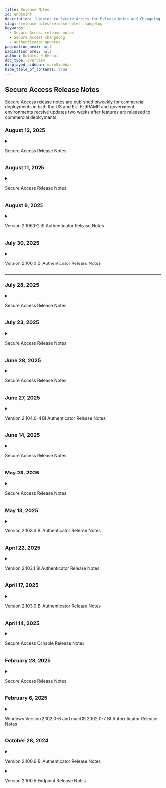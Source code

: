 ```yaml
---
title: Release Notes
id: endpoint
description: 'Updates to Secure Access for Release Notes and Changelog'
slug: /release-notes/release-notes-changelog
keywords:
  - Secure Access release notes
  - Secure Access changelog
  - Authenticator updates
pagination_next: null
pagination_prev: null
author: Dolores M Bernal
doc_type: overview
displayed_sidebar: mainSidebar
hide_table_of_contents: true
---
```


## Secure Access Release Notes

Secure Access release notes are published biweekly for commercial deployments in both the US and EU. FedRAMP and government environments receive updates two weeks after features are released to commercial deployments.


### August 12, 2025

<details>
  <summary><p>Secure Access Release Notes</p></summary>

## Hot Fix Release 

### Session Termination on Role Permission Changes

Secure Access console sessions are now automatically terminated if a user’s role permissions are downgraded or if the account is suspended. Actions that can trigger session termination include:  <br/>
<br/>
  - Removing a user, or a group the user belongs to, from a role  
  - Removing permission scopes from a role the user is assigned to directly or through a group  
  - Deleting a role the user is assigned to directly or through a group  <br/>
<br/>
When a session is terminated due to a role permission change, the console will redirect to the login screen with a message indicating that the logout was caused by updated role permissions. Users who have not been suspended can log back in immediately, and their new session will reflect the updated role permissions.



<br/>

<br/>
</details>


### August 11, 2025

<details>
  <summary><p>Secure Access Release Notes</p></summary>

## What's New

**New Beyond Identity Logo**  
Beyond Identity unveiled a refreshed logo design on August 11 as part of our company rebrand. Customers will see the updated logo across the RealityCheck, Secure Work, and Secure Access platforms, as well as on both documentation portals. This update is visual only and does not impact platform functionality or user workflows. We’re excited to share this next chapter of our brand with you.
<br/>

![Logo](../images/beyond-identity-logo-2025-sa.png)


<br/>

<br/>
</details>

### August 6, 2025

<details>
  <summary><p>Version 2.106.1-2 BI Authenticator Release Notes</p></summary>

Beyond Identity began deploying its Platform Authenticator **v2.106.1-2** on August 6, 2025. This release includes an enhancement.

## Enhancements

| OPERATING SYSTEM | DESCRIPTION |
| ---------------- | ------- |
| Windows | **Windows Platform Authenticator 2.106.1-2 Hot Fix Release**<br /><br />The 2.106.1-2 release of the Windows Platform Authenticator is identical to version 2.106.0 (originally released on July 30, 2025). We are issuing a new build because version 2.106.0 was removed from our website on August 5, 2025, after being incorrectly flagged as a false positive by Microsoft Defender.<br /><br />Since Microsoft Defender SmartScreen rule updates can take several hours to propagate, we chose to release a new build (2.106.1-2) rather than re-publish the flagged 2.106.0. |

<br/>

<br/>
</details>


### July 30, 2025

<details>
  <summary><p>Version 2.106.0 BI Authenticator Release Notes</p></summary>
  
    Beyond Identity began deploying its Platform Authenticator v2.106.0 on July 30, 2025. This release includes enhancements and bug fixes.

    <br/>

<h3>Enhancements</h3>
<br/>


| Operating System | Feature |
|------------------|---------|
| Windows, macOS, Android, iOS | **Faster Onboarding for Users with Registration Codes**<br />We removed an extra step during onboarding for users registering a Secure Access and Secure Work credential. Previously, users with a 9-digit registration code were required to click an additional button to enter the code. This step has been eliminated to streamline the process. |
| Windows | **Updated Windows Desktop Login Process** - *Not available for Secure Access* <br />We’ve improved the fingerprint enrollment experience for Windows Desktop Login to better align with Windows Hello requirements. The updated flow now intelligently adapts based on your system setup. For example, whether Windows Hello is enabled, if a PIN has been created, or if a fingerprint reader is available. We’ve also made it easier to access the fingerprint enrollment option within your passkey settings.|

<br/>

<h3>Bug Fixes</h3>
<br/>

| Operating System | Fix |
|------------------|-----|
| **Windows** | **Authentication Hang at Startup Resolved**<br />We've fixed an issue that could cause the Windows Platform Authenticator to freeze if launched right after system startup. |
| **Windows** | **WebViewHelper Resource Usage Optimized**<br />We've resolved an issue where multiple instances of WebViewHelper could run at the same time, unnecessarily consuming system resources. The update improves system performance and stability during authentication. |
| **Windows** | **Authentication Stability Improved**<br />We addressed a rare timing issue that could cause authentication to fail when the same request was processed by multiple components. This fix improves reliability and reduces the chance of unexpected failures during authentication. |
| **Android, iOS** | **Roaming QR Code Scanning Fixed**<br />We've resolved an issue that was preventing the app from recognizing and responding to Roaming QR codes. You can now scan these QR codes directly within the app’s camera screen, and it will correctly open the browser to continue the authentication flow, making sign-ins smoother and more reliable. |
| **Android** | **Android App Crash Message**<br />Resolved a race condition that could cause the Login Service to crash in the background on Android 12+ devices. Although the service would recover automatically, the operating system reported it as a crash and displayed a pop-up notification to users. |
| **Windows, macOS, Android, iOS, Linux** | **Redundant Passkeys**<br />Resolved an issue where re-importing the same credential on a device could result in multiple redundant passkeys appearing in the Admin Console. The system now deletes the duplicate from the cloud to ensure the number of credentials remains consistent between the device and the cloud. |



</details>

---

### July 28, 2025

<details>
  <summary><p>Secure Access Release Notes</p></summary>

  <h4>Changes</h4>

- #### Authentication URL During Log In

  A new box displaying an authentication URL within the standard Secure Access login dialog has been removed. While the dialog window itself remains part of the normal login flow, the section removed allowed users to copy and paste the URL into their browser to complete authentication. However, we’ve temporarily removed this feature to ensure a more seamless and fully supported login experience.

<br/>

</details>

### July 23, 2025

<details>
  <summary><p>Secure Access Release Notes</p></summary>
  
    Here’s a summary of the latest features and improvements to the Beyond Identity Secure Access platform.

    <br/>

<h3>What's New</h3>
<br/>

- #### Secure Access Roaming Authentication (Early Access)

    End users can now authenticate securely on devices that don’t have their passkey installed. This is ideal for shared workstations, kiosks, or virtual desktops, and provides a fast, phishing-resistant way to log in when a primary device is unavailable, broken, or lost. [More details in our user documentation](https://docs.beyondidentity.com/docs/authentication-experience/roaming-authentication).

---

<h3>Bug Fixes</h3>

- #### "Create Magic Link" Scope is Now Non-sensitive

  The `magic-links:create` scope is no longer classified as sensitive. For customers using the custom roles feature, this means you no longer need to include all scopes when assigning a role that includes this scope.

<br/>
- #### Documentation Link for Creating Identities

  The **Getting Started** link for creating identities now directs to the correct page in the documentation.

  <br/>
  <br/>

</details>


### June 28, 2025

<details>
  <summary><p>Secure Access Release Notes</p></summary>
  
    Here’s a summary of the latest features and improvements to the Beyond Identity Secure Access platform.

    <br/>

<h3>What's New</h3>
<br/>


#### New Directory UI Features (**Early Access**)
We're introducing exciting new features in the **Directory** section of the platform. These features are currently in **Early Access**. If you'd like to try them out, contact Support.

<br/>

  - #### New Enrollment Summary Section
    A new **Enrollment Summary** now appears at the top of the **Identities** section, offering a quick snapshot of your directory. It displays key metrics such as the total number of identities, those enrolled or not enrolled, pending and failed invite attempts, and more.

      ![ReleaseNotes](../images/new-identities-summary.png)
<br/>

  - #### Batch Enrollment Feature
    Administrators can now onboard multiple users with a new **bulk enrollment** feature. This update simplifies enrollments by enabling administrators to send up to **200 invitation emails** at a time to multiple users.

    [View user documentation](https://docs.beyondidentity.com/docs/directory/manage-users/add-users#enrolling-multiple-identities-bulk-enrollment)

<br/>

  - #### Batch Identities Deletion Feature
    Administrators can now delete multiple identities at once with a new **bulk deletion** feature.

    [View user documentation](https://docs.beyondidentity.com/docs/directory/manage-users/delete-users#deleting-multiple-identities-in-bulk)

<br/>

#### Multi-Realm Management Now Available (**Early Access**)
The new multi-realm feature allows administrators to manage Secure Work and Secure Customer identity directories within a single tenant, making it seamless to handle both employee and customer authentication workflows.

    View user documentation:  
    - [Secure Work Realms](https://docs.beyondidentity.com/docs/directory/realms/)  
    - [Secure Customer Realms](https://docs.beyondidentity.com/docs/directory/realms/customer-realms)

<br/>

#### Granular Role Permission Customization (**Early Access**)
    
  Administrators can now create and assign custom roles with granular, least-privilege permissions in the Secure Access Console. Admins can define exactly which actions each role can perform, such as allowing help desk staff to reset credentials or enabling application owners to manage app assignments. This feature minimizes the number of high-privilege accounts, reduces the attack surface, insider risk, and helps meet access control requirements for standards like SOC 2, ISO 27001, HIPAA, and FedRAMP.

     [View user documentation](https://docs.beyondidentity.com/docs/directory/roles#customize-role-permissions)

---

<h3>Bug Fixes</h3>

- <h4> Eliminated Duplicate `USER_AUTHENTICATION` Events on Timeout </h4>
  Timeout scenarios no longer trigger multiple `USER_AUTHENTICATION` events. Events are now reliably emitted once per authentication attempt, improving log accuracy.

<br/>

- #### Corrected Invalid `UNAUTHORIZED` Authentication Events
  Resolved an issue where failed authentications could produce empty or invalid `USER_AUTHENTICATION - UNAUTHORIZED` events. These events now consistently contain the correct information for auditing and troubleshooting.

<br/>

- #### Firefox Private Browsing Login Issue
  Resolved an issue preventing logins in Firefox Private Browsing mode after configuring Okta as an identity provider (IdP). Authentication payload handling has been improved to ensure reliable login experiences.

  <br/>
  <br/>

</details>




### June 27, 2025

<details>
  <summary><p>Version 2.104.0-4 BI Authenticator Release Notes</p></summary>


<p>Beyond Identity began deploying its Platform Authenticator v2.104.0-4 on June 27, 2025. This release includes one new feature and a bug fix.</p>

  <br/>

  <h4>What's New</h4>

| **Operating System** | **Feature**                         |
|----------------------|--------------------------------------|
| Windows, macOS       | Customizable Authentication Prompts |

IT administrators can now customize the informational text displayed during authentication/verification prompts on Windows and macOS desktop devices. This enhancement gives organizations the flexibility to deliver clear, context-specific guidance during the authentication process. Administrators can use the BIConfigure tool to set, retrieve, or clear this custom text, helping align prompts with internal policies, minimize user confusion, and support compliance initiatives. [Learn how to configure authentication prompts](https://support.beyondidentity.com/hc/en-us/articles/31824092042775-Configurable-User-Verification-Dialog)

<br/>

  <h4>Bug Fixes</h4>


| **Operating System** | **Fix**                          |
|----------------------|----------------------------------|
| Windows              | Authentication Stability Improved |

We addressed a rare timing issue that could cause authentication to fail when the same request was processed by multiple components. This fix improves reliability and reduces the chance of unexpected failures during authentication.




</details>

### June 14, 2025

<details>
<summary><p>Secure Access Release Notes</p></summary>

    Here’s a summary of the latest updates and improvements to the Beyond Identity Secure Access platform to enhance your experience and security.


## Enhancements

### Console Session Behavior

- **Improved Re-Login Experience After Timeout**  
  Refined the re-login flow in the Secure Access Console for a smoother, more intuitive user experience after session timeout or logout.


- **Improved Partner Branding Stability**  
  Partner logo assets are now self-hosted in the Secure Access Console, improving branding reliability and load performance.

---

## Bug Fixes

- **Unexpected Logouts During Active Sessions**  
  Fixed an issue causing active users to be logged out unexpectedly from the Secure Access Console.

- **Region Toggle Now Works Correctly in EU**  
  Resolved a problem where the region toggle displayed incorrect information and produced invalid links in the EU Virtual Data Center (VDC). The toggle now accurately reflects the active region.

- **Repeated Logout After “Resume Activity” Prompt**  
  Fixed a bug where users were logged out even after choosing “Resume Activity” during session timeout warnings. Session timers now reset correctly with each interaction.

</details>


### May 28, 2025

<details>
  <summary><p>Secure Access Release Notes</p></summary>

    Here’s a summary of the latest updates and improvements to the Beyond Identity Secure Access platform to enhance your experience and security.
  ## What's New

  ### Inactivity Timeout for Enhanced Security

  To help keep your data secure, the Secure Access Console now automatically logs users out after 15 minutes of inactivity. If your session times out, simply log in again to continue where you left off.

  [Learn more about session behavior](https://docs.beyondidentity.com/docs/resources/platform-information/session-behavior)

  ---

  ### Kandji + Beyond Identity Integration

  The Beyond Identity Mac Platform Authenticator (PA) is now integrated into Kandji's Auto App Collections, enabling fully automated deployment and updates via the Kandji MDM platform. This eliminates the need for IT admins to manually download and re-upload the latest version of the Mac PA, streamlining operations with zero-touch updates. By selecting options like "Continuously Enforce" and "Automatically enforce new updates," you can ensure your macOS devices will always have the latest, most secure version of the Beyond Identity Authenticator.

  [Learn more](https://docs.beyondidentity.com/docs/tools/integrations/kandji)

  ---

  ## Enhancements

  ### BI Authenticator Updates: iOS v2.103.3 (Released May 13)

  #### Streamlined Navigation After Authentication on iOS

  We've improved the post-authentication experience in our iOS app to make navigation smoother and more intuitive. After completing authentication, users are now guided back to the previous screen more seamlessly, reducing friction and improving overall usability. This enhancement is part of our ongoing effort to deliver a more polished and user-friendly experience on key mobile platforms.
</details>




### May 13, 2025

<details>
  <summary><p>Version 2.103.3 BI Authenticator Release Notes</p></summary>
  <p><ul>
  <h4>Changes</h4>
    <li>**iOS**<ul><li>Navigating back to the previous app after authentication is now visually clearer, thanks to updated graphics.</li></ul></li>
  </ul></p>
</details>

### April 22, 2025

<details>
  <summary><p>Version 2.103.1 BI Authenticator Release Notes</p></summary>
  <p><ul>
  <h4>Fixed</h4>
    <li>**Android:** Resolved an issue where some users could not register a passkey via any method, including email registration link, 9-digit code, or credential extension. Users affected by this issue could also not authenticate with existing passkeys.</li>
  </ul></p>
</details>

### April 17, 2025

<details>
  <summary><p>Version 2.103.0 BI Authenticator Release Notes</p></summary>
  <p><ul>
  <h4>Changes</h4>
    <li>Changes to Secure Work Passkey Extension flow - <a href="https://support.beyondidentity.com/hc/en-us/articles/31483181610007-Version-2-103-0-Endpoint-Release-Notes">Documentation</a> </li>
    <li>Passkey Extension for Secure Access - <a href="/docs/end-user-guides/self-enrollment">Documentation</a> </li>
    <li>**iOS & Android**<ul><li>Default the initial screen to the listing of all user passkeys, rather than the 1st passkey.</li></ul></li>
  <br/>
  <h4>Fixed</h4>
    <li>**macOS**<ul><li>Fixed a minor issue where a long username would cause the Tenant name to be clipped on the user passkey.</li></ul></li>
    <li>**Windows**<ul><li>Fixed an issue where Domain Connector 2.102.6 would not start.</li></ul></li>
    <ul>
      <li>Changed default locations and settings to better align with Windows best practices.</li>
      <li>Settings.ini file moved to **C:\ProgramData\BeyondIdentity\domain_connector.ini**</li>
      <li>The default log folder moved to **C:\ProgramData\BeyondIdentity\logs\domainConnector**</li>
      <li>The **multiDC** configuration value now defaults to yes</li>
    </ul>
  </ul></p>
</details>

### April 14, 2025

<details>
  <summary><p>Secure Access Console Release Notes</p></summary>
  <p><ul>
    <h4>New event type: Fetch Data From Integration</h4>
      <li>We are now publishing a new debug capability for integrations that improves event transparency and accountability in the Beyond Identity Console.</li>
      <li>The new event type, FETCH_DATA_FROM_INTEGRATION, provides information when an attempt to retrieve data from your integrations fails.</li>
      <li>Beyond Identity will retry the connection to your integration approximately once per 15 minutes. Each time the attempt to fetch data from the integration fails, you will see the new event in your Activity log.</li>
      <li>After the connection to the integration is restored, we will send one FETCH_DATA_FROM_INTEGRATION event with a Success outcome to confirm that the connection has been reestablished. Future successful data retrievals will not send more events.</li>
      <li>You can filter these events from your view in the Activity log.</li>
      <li>You can view these events for each integration on the new Logs tab in the Integrations panel:</li>
      ![Logs View](../images/crowdstrike-log.png)
  </ul></p>
</details>

### February 28, 2025

<details>
  <summary><p>Secure Access Release Notes</p></summary>
### Console
**v1.55**
- Added support for bulk email enrollment from the Identities page
  - This functionality is available on request. Contact your Beyond Identity support representative for more information.<br></br>
  ![Bulk enrollment](../images/bulk-enrollment.png)
<br></br>
**v1.56**
- Fixed a bug where Administrators and Users login to the Beyond Identity Console navigated users to the incorrect login screen if the `?tenant={TENANT_NAME}` query parameter was present in the URL
<br></br>
**v1.59**
- Added Groups as an optional attribute statement value source
  - When creating a new application with Generic SAML, the dropdown field for Beyond Identity Attribute Name now includes `Groups`. This functionality enables bulk assignment for Groups. Both the Beyond Identity Console and the API support this.<br></br>
  ![Attribute statements](../images/attribute-statements.png)

<br></br>
### Bug fixes

- Improved dashboard performance
- Fixed an API token error with the Okta | Beyond Identity integration which prevented `byndRegistered` custom attribute in Okta from being updated successfully upon end user enrollment in Beyond Identity
- Fixed an issue with SCIM-created Groups not being visible in the Application Assignment page
- Resolved an issue with policy attributes evaluating to undefined in the policy activity log
- Improved CrowdStrike policy evaluation accuracy for temporary API return errors that prevented successful user logins
- Fixed a bug with policy activity log displaying the incorrect status of CrowdStrike Device Found attribute

</details>

### February 6, 2025

<details>
  <summary><p>Windows Version 2.102.0-6 and macOS 2.102.0-7 BI Authenticator Release Notes</p></summary>
  <p><ul>
  <h4>New</h4>
    <b>Platform Authenticator Proxy</b>
    <br></br>
    Beyond Identity is in the process of adding official proxy support to the Platform Authenticator on the macOS and Windows platforms. This is the first release to preview this functionality.
    <br></br>
    To minimize the chance of any change in behavior for existing users of Beyond Identity, this feature is not active by default. However, during the preview phase of this feature, the end user of the Platform Authenticator can enable this functionality.  The list below details what happens when this feature is enabled.
    <br></br>
    In a future release, this feature defaults to an enabled state.  We recommend any current users of Beyond Identity to turn on the feature with an administrator and to attempt an authentication as normal. With this feature enabled and authentication working as expected, no future change is required on your configuration.
    <br></br>
    View the <a href="/docs/end-user-guides/proxy-end-user">Proxy End User Guide</a> for more information.

  </ul></p>
</details>

### October 28, 2024

<details>
  <summary><p>Version 2.100.6 BI Authenticator Release Notes</p></summary>
  <p><ul>
  <h4>Fixed</h4>
    <li>Windows - Additional functionality bugs resolved</li>
  </ul></p>
</details>

<details>
  <summary><p>Version 2.100.5 Endpoint Release Notes</p></summary>
  <p><ul>
  <h4>Fixed</h4>
    <li>macOS - Fixed MDM detection on iOS when enabling Safari extension</li>
    <li>General - Resolved functionality bugs</li>
  </ul></p>
</details>
